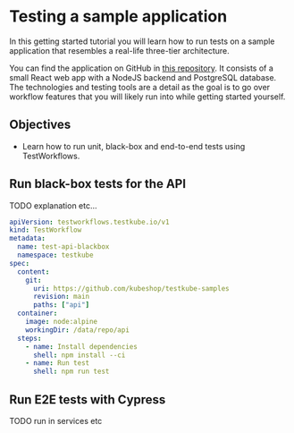 
# Testing a sample application

In this getting started tutorial you will learn how to run tests on a sample application that resembles a real-life three-tier architecture.

You can find the application on GitHub in [this repository][sample-repo].
It consists of a small React web app with a NodeJS backend and PostgreSQL database.
The technologies and testing tools are a detail as the goal is to go over workflow features that you will likely run into while getting started yourself.

## Objectives

- Learn how to run unit, black-box and end-to-end tests using TestWorkflows.

## Run black-box tests for the API

TODO explanation etc…

```yaml
apiVersion: testworkflows.testkube.io/v1
kind: TestWorkflow
metadata:
  name: test-api-blackbox
  namespace: testkube
spec:
  content:
    git:
      uri: https://github.com/kubeshop/testkube-samples
      revision: main
      paths: ["api"]
  container:
    image: node:alpine
    workingDir: /data/repo/api
  steps:
    - name: Install dependencies
      shell: npm install --ci
    - name: Run test
      shell: npm run test
```

## Run E2E tests with Cypress

TODO run in services etc

[sample-repo]: https://github.com/kubeshop/testkube-samples

